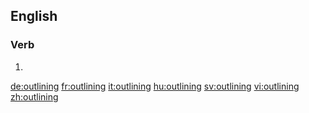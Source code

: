 ==English==

===Verb===
{{head|en|present participle}}

# {{present participle of|outline|lang=en}}

[[de:outlining]]
[[fr:outlining]]
[[it:outlining]]
[[hu:outlining]]
[[sv:outlining]]
[[vi:outlining]]
[[zh:outlining]]